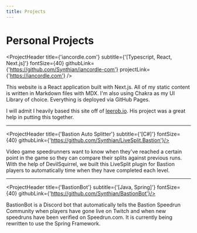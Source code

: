 ```yaml
---
title: Projects
---
```


# Personal Projects

<ProjectHeader title={'iancordle.com'} subtitle={'[Typescript, React, Next.js]'} fontSize={40} githubLink={'https://github.com/Synthian/iancordle-com'} projectLink={'https://iancordle.com'} />

This website is a React application built with Next.js. All of my static content is written in Markdown files with MDX.
I'm also using Chakra as my UI Library of choice.
Everything is deployed via GitHub Pages.

I will admit I heavily based this site off of [leerob.io](https://leerob.io). His project was a great help in putting this together.

***

<ProjectHeader title={'Bastion Auto Splitter'} subtitle={'[C#]'} fontSize={40} githubLink={'https://github.com/Synthian/LiveSplit.Bastion'}/>

Video game speedrunners want to know when they've reached a certain point in the game so they can compare their splits
against previous runs. With the help of DevilSquirrel, we built this LiveSplit plugin for Bastion players to automatically
time when they have completed each level.

***

<ProjectHeader title={'BastionBot'} subtitle={'[Java, Spring]'} fontSize={40} githubLink={'https://github.com/Synthian/BastionBot'}/>

BastionBot is a Discord bot that automatically tells the Bastion Speedrun Community when players have gone live on Twitch
and when new speedruns have been verified on Speedrun.com. It is currently being rewritten to use the Spring Framework.

